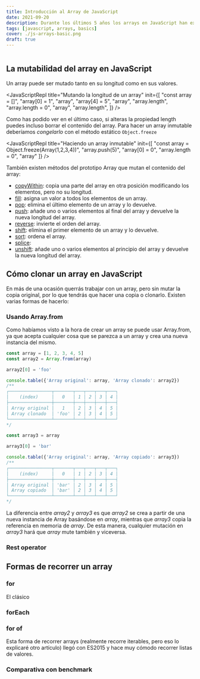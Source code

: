 ```yaml
---
title: Introducción al Array de JavaScript
date: 2021-09-20
description: Durante los últimos 5 años los arrays en JavaScript han experimentado muchas mejoras. Te muestro algunas de ellas en esta entrada.
tags: [javascript, arrays, basics]
cover: ./js-arrays-basic.png
draft: true
---
```


```toc
```

## La mutabilidad del array en JavaScript

Un array puede ser mutado tanto en su longitud como en sus valores.

<JavaScriptRepl
  title="Mutando la longitud de un array"
  init={[
    "const array = []",
    "array[0] = 1",
    "array",
    "array[4] = 5",
    "array",
    "array.length",
    "array.length = 0",
    "array",
    "array.length",
  ]}
/>

Como has podido ver en el último caso, si alteras la propiedad length puedes incluso borrar el contenido del array. Para hacer un array inmutable deberíamos *congelarlo* con el método estático `Object.freeze`

<JavaScriptRepl
  title="Haciendo un array inmutable"
  init={[
    "const array = Object.freeze(Array(1,2,3,4))",
    "array.push(5)",
    "array[0] = 0",
    "array.length = 0",
    "array"
  ]}
/>

También existen métodos del prototipo Array que mutan el contenido del array:
- [copyWithin](https://developer.mozilla.org/es/docs/Web/JavaScript/Reference/Global_Objects/Array/copyWithin): copia una parte del array en otra posición modificando los elementos, pero no su longitud.
- [fill](https://developer.mozilla.org/es/docs/Web/JavaScript/Reference/Global_Objects/Array/fill): asigna un valor a todos los elementos de un array.
- [pop](https://developer.mozilla.org/es/docs/Web/JavaScript/Reference/Global_Objects/Array/pop): elimina el último elemento de un array y lo devuelve.
- [push](https://developer.mozilla.org/es/docs/Web/JavaScript/Reference/Global_Objects/Array/push): añade uno o varios elementos al final del array y devuelve la nueva longitud del array.
- [reverse](https://developer.mozilla.org/es/docs/Web/JavaScript/Reference/Global_Objects/Array/reverse): invierte el orden del array.
- [shift](https://developer.mozilla.org/es/docs/Web/JavaScript/Reference/Global_Objects/Array/shift): elimina el primer elemento de un array y lo devuelve.
- [sort](https://developer.mozilla.org/es/docs/Web/JavaScript/Reference/Global_Objects/Array/sort): ordena el array.
- [splice](https://developer.mozilla.org/es/docs/Web/JavaScript/Reference/Global_Objects/Array/splice):
- [unshift](https://developer.mozilla.org/es/docs/Web/JavaScript/Reference/Global_Objects/Array/unshift): añade uno o varios elementos al principio del array y devuelve la nueva longitud del array.

## Cómo clonar un array en JavaScript

En más de una ocasión querrás trabajar con un array, pero sin mutar la copia original, por lo que tendrás que hacer una copia o clonarlo. Existen varias formas de hacerlo:

### Usando Array.from

Como habíamos visto a la hora de crear un array se puede usar Array.from, ya que acepta cualquier cosa que se parezca a un array y crea una nueva instancia del mismo.

```js
const array = [1, 2, 3, 4, 5]
const array2 = Array.from(array)

array2[0] = 'foo'

console.table({'Array original': array, 'Array clonado': array2})
/**
┌────────────────┬───────┬───┬───┬───┬───┐
│    (index)     │   0   │ 1 │ 2 │ 3 │ 4 │
├────────────────┼───────┼───┼───┼───┼───┤
│ Array original │   1   │ 2 │ 3 │ 4 │ 5 │
│ Array clonado  │ 'foo' │ 2 │ 3 │ 4 │ 5 │
└────────────────┴───────┴───┴───┴───┴───┘
*/

const array3 = array

array3[0] = 'bar'

console.table({'Array original': array, 'Array copiado': array3})
/**
┌────────────────┬───────┬───┬───┬───┬───┐
│    (index)     │   0   │ 1 │ 2 │ 3 │ 4 │
├────────────────┼───────┼───┼───┼───┼───┤
│ Array original │ 'bar' │ 2 │ 3 │ 4 │ 5 │
│ Array copiado  │ 'bar' │ 2 │ 3 │ 4 │ 5 │
└────────────────┴───────┴───┴───┴───┴───┘
*/
```
La diferencia entre *array2* y *array3* es que *array2* se crea a partir de una nueva instancia de Array basándose en *array*, mientras que *array3* copia la referencia en memoria de *array*. De esta manera, cualquier mutación en *array3* hará que *array* mute también y viceversa.

### Rest operator


## Formas de recorrer un array

### for

El clásico

### forEach

### for of
Esta forma de recorrer arrays (realmente recorre iterables, pero eso lo explicaré otro artículo) llegó con ES2015 y hace muy cómodo recorrer listas de valores.

### Comparativa con benchmark




